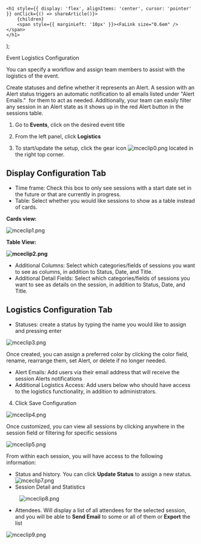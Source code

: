 

    <h1 style={{ display: 'flex', alignItems: 'center', cursor: 'pointer' }} onClick={() => shareArticle()}>
        {children} 
        <span style={{ marginLeft: '10px' }}><FaLink size="0.6em" /></span>
    </h1>
);

<ToastContainer />

<ClickableTitle>Event Logistics Configuration</ClickableTitle>




You can specify a workflow and assign team members to assist with the logistics of the event.


Create statuses and define whether it represents an Alert. A session with an Alert status triggers an automatic notification to all emails listed under "Alert Emails."  for them to act as needed. Additionally, your team can easily filter any session in an Alert state as it shows up in the red Alert button in the sessions table. 


1. Go to **Events**, click on the desired event title 


2. From the left panel, click **Logistics** 


3. To start/update the setup, click the gear icon ![mceclip0.png](../../../resources/article-images/12954389328915-Event-Logistics-Configuration_1.png) located in the right top corner. 


## Display Configuration Tab


* Time frame: Check this box to only see sessions with a start date set in the future or that are currently in progress.
* Table: Select whether you would like sessions to show as a table instead of cards.


**Cards view:**


![mceclip1.png](../../../resources/article-images/12954389328915-Event-Logistics-Configuration_2.png)


**Table View:**


**![mceclip2.png](../../../resources/article-images/12954389328915-Event-Logistics-Configuration_3.png)**


* Additional Columns: Select which categories/fields of sessions you want to see as columns, in addition to Status, Date, and Title.
* Additional Detail Fields: Select which categories/fields of sessions you want to see as details on the session, in addition to Status, Date, and Title.


## Logistics Configuration Tab


* Statuses: create a status by typing the name you would like to assign and pressing enter


![mceclip3.png](../../../resources/article-images/12954389328915-Event-Logistics-Configuration_4.png)


Once created, you can assign a preferred color by clicking the color field, rename, rearrange them, set Alert, or delete if no longer needed.


* Alert Emails: Add users via their email address that will receive the session Alerts notifications
* Additional Logistics Access: Add users below who should have access to the logistics functionality, in addition to administrators.


4. Click Save Configuration 


![mceclip4.png](../../../resources/article-images/12954389328915-Event-Logistics-Configuration_5.png)


Once customized, you can view all sessions by clicking anywhere in the session field or filtering for specific sessions


![mceclip5.png](../../../resources/article-images/12954389328915-Event-Logistics-Configuration_6.png)


From within each session, you will have access to the following information: 


* Status and history. You can click **Update Status** to assign a new status. ![mceclip7.png](../../../resources/article-images/12954389328915-Event-Logistics-Configuration_7.png)
* Session Detail and Statistics


         ![mceclip8.png](../../../resources/article-images/12954389328915-Event-Logistics-Configuration_8.png)


* Attendees. Will display a list of all attendees for the selected session, and you will be able to **Send Email** to some or all of them or **Export** the list


![mceclip9.png](../../../resources/article-images/12954389328915-Event-Logistics-Configuration_9.png)




